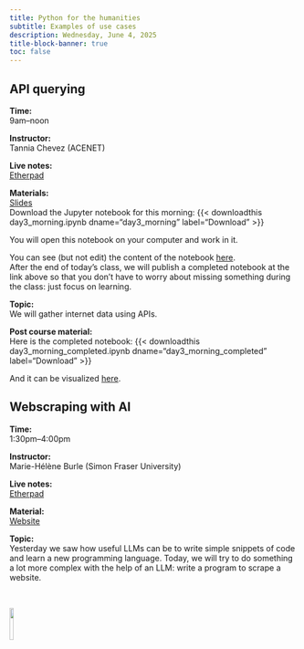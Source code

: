 ```yaml
---
title: Python for the humanities
subtitle: Examples of use cases
description: Wednesday, June 4, 2025
title-block-banner: true
toc: false
---
```


## API querying

:::{.topdef}

**Time:** \
9am–noon

**Instructor:** \
Tannia Chevez (ACENET)

**Live notes:** \
[Etherpad](https://etherpad.wikimedia.org/p/dhsi25)

**Materials:** \
[Slides](https://docs.google.com/presentation/d/e/2PACX-1vTn0lqZrMbfUAUVaMSdAkLeHy3eJoNsczElUZvl87ou6OO5amDkf9aAetYdqqKGIg/pub?start=false&loop=false&delayms=3000#slide=id.p1) \
Download the Jupyter notebook for this morning: {{< downloadthis day3_morning.ipynb dname="day3_morning" label="Download" >}}

You will open this notebook on your computer and work in it.

You can see (but not edit) the content of the notebook [here](day3_morning.html){target="_blank"}. \
After the end of today's class, we will publish a completed notebook at the link above so that you don't have to worry about missing something during the class: just focus on learning.

**Topic:** \
We will gather internet data using APIs.

**Post course material:** \
Here is the completed notebook: {{< downloadthis day3_morning_completed.ipynb dname="day3_morning_completed" label="Download" >}}

And it can be visualized [here](day3_morning_completed.html){target="_blank"}.

:::

## Webscraping with AI

:::{.topdef}

**Time:** \
1:30pm–4:00pm

**Instructor:** \
Marie-Hélène Burle (Simon Fraser University)

**Live notes:** \
[Etherpad](https://etherpad.wikimedia.org/p/dhsi25)

**Material:** \
[Website](https://mint.westdri.ca/python/llm_webscraping)

**Topic:** \
Yesterday we saw how useful LLMs can be to write simple snippets of code and learn a new programming language. Today, we will try to do something a lot more complex with the help of an LLM: write a program to scrape a website.

:::

<br>

![](/img/logo_dhsi.png){fig-alt="frontlogo" fig-align="center" width="12%"}
